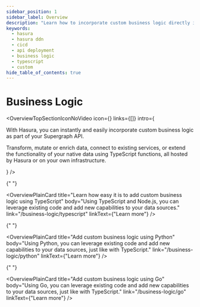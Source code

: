 ```yaml
---
sidebar_position: 1
sidebar_label: Overview
description: "Learn how to incorporate custom business logic directly into your GraphQL API."
keywords:
  - hasura
  - hasura ddn
  - cicd
  - api deployment
  - business logic
  - typescript
  - custom
hide_table_of_contents: true
---
```



# Business Logic

<OverviewTopSectionIconNoVideo
  icon={<Icon />}
  links={[]}
  intro={
    <div>
      <p>With Hasura, you can instantly and easily incorporate custom business logic as part of your Supergraph API.</p>
      <p>
        Transform, mutate or enrich data, connect to existing services, or extend the functionality of your native data
        using TypeScript functions, all hosted by Hasura or on your own infrastructure.
      </p>
    </div>
  }
/>

<div className="overview-gallery card-wrapper">

{" "}

<OverviewPlainCard
  title="Learn how easy it is to add custom business logic using TypeScript"
  body="Using TypeScript and Node.js, you can leverage existing code and add new capabilities to your data sources."
  link="/business-logic/typescript"
  linkText={"Learn more"}
/>

{" "}

<OverviewPlainCard
  title="Add custom business logic using Python"
  body="Using Python, you can leverage existing code and add new capabilities to your data sources, just like with TypeScript."
  link="/business-logic/python"
  linkText={"Learn more"}
/>

{" "}

<OverviewPlainCard
  title="Add custom business logic using Go"
  body="Using Go, you can leverage existing code and add new capabilities to your data sources, just like with TypeScript."
  link="/business-logic/go"
  linkText={"Learn more"}
/>

</div>
